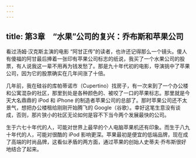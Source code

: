 ```yaml
---
---
---
```

title: 第3章　“水果”公司的复兴：乔布斯和苹果公司
---



看过汤姆·汉克斯主演的电影 “阿甘正传”的读者，也许还记得那么一个镜头。傻人有傻福的阿甘最后捧着一张印有苹果公司标志的纸说，我买了一个水果公司的股票，有人说我这一辈不用再为钱发愁了。那是九十年代初的电影，导演挑中了苹果公司，因为它的股票确实在几年间涨了十倍。

几年前，我在硅谷的库帕蒂诺市（Cupertino）找房子，有一次来到了一个办公楼和公寓混杂的社区，那里到处是各种颜色的、被咬了一口的苹果标志。那里就是今天大名鼎鼎的 iPod 和 iPhone 的制造者苹果公司的总部了。那时苹果公司还不太景气，想把办公楼租给刚刚开始腾飞的 Google（谷歌）。幸好这笔生意没有谈成，否则，那片狭小的社区无论如何是容不下当今两个发展最快的公司。

生于六七十年代的人，可能对世界上最早的个人电脑苹果机还有印象。而生于八九十年代的人，可能对很酷的 iPod 影响更深。苹果最初是便宜的低端品牌，现在成了高端的时尚品牌，这看似矛盾的两方面，通过苹果的创始人史蒂夫·乔布斯很好地结合了起来。